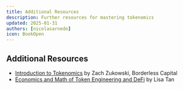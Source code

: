 ```yaml
---
title: Additional Resources
description: Further resources for mastering tokenomics
updated: 2025-01-31
authors: [nicolasarnedo]
icon: BookOpen
---
```


## Additional Resources

- [Introduction to Tokenomics](https://medium.com/borderless-capital/introduction-to-tokenomics-c7af75c09bfe) by Zach Zukowski, Borderless Capital
- [Economics and Math of Token Engineering and DeFi](https://www.amazon.sg/dp/9811489394) by Lisa Tan
